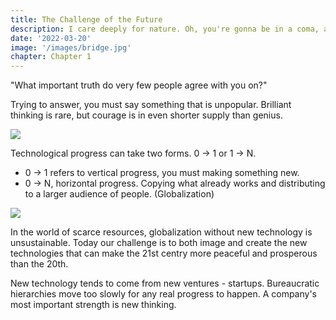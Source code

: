 ```yaml
---
title: The Challenge of the Future
description: I care deeply for nature. Oh, you're gonna be in a coma, all right. He'll want to use your yacht, and I don't want this thing smelling like fish. Get me a vodka rocks. And a piece of toast. No! I was ashamed to be SEEN with you. I like being with you.
date: '2022-03-20'
image: '/images/bridge.jpg'
chapter: Chapter 1
---
```


"What important truth do very few people agree with you on?"

Trying to answer, you must say something that is unpopular. Brilliant thinking is rare, but courage is in even shorter supply than genius.

<div className="flex flex-col items-center mt-12 mb-12">
  <Image src="/zero-to-one/1.challenge-of-the-future/1-important-truth.png" width={600} height={337.5}/>
</div>

Technological progress can take two forms. 0 -> 1 or 1 -> N.

- 0 -> 1 refers to vertical progress, you must making something new.
- 0 -> N, horizontal progress. Copying what already works and distributing to a larger audience of people. (Globalization)

<div className="flex flex-col items-center mt-12 mb-12">
  <Image src="/zero-to-one/1.challenge-of-the-future/2-zero-to-one.png" width={600} height={337.5}/>
</div>

In the world of scarce resources, globalization without new technology is unsustainable. Today our challenge is to both image and create the new technologies that can make the 21st centry more peaceful and prosperous than the 20th.

New technology tends to come from new ventures - startups. Bureaucratic hierarchies move too slowly for any real progress to happen. A company's most important strength is new thinking.